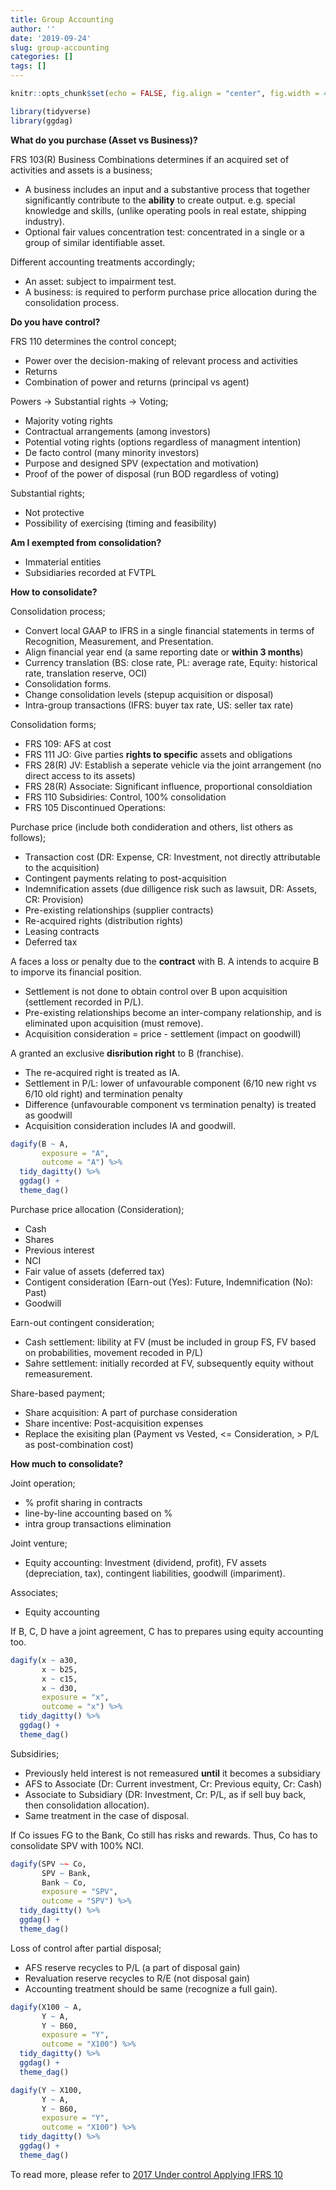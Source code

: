 ```yaml
---
title: Group Accounting
author: ''
date: '2019-09-24'
slug: group-accounting
categories: []
tags: []
---
```



```r
knitr::opts_chunk$set(echo = FALSE, fig.align = "center", fig.width = 4, fig.height = 3)

library(tidyverse)
library(ggdag)
```


**What do you purchase (Asset vs Business)?**


FRS 103(R) Business Combinations determines if an acquired set of activities and assets is a business;   

* A business includes an input and a substantive process that together significantly contribute to the **ability** to create output. e.g. special knowledge and skills, (unlike operating pools in real estate, shipping industry).
* Optional fair values concentration test: concentrated in a single or a group of similar identifiable asset.


Different accounting treatments accordingly;

* An asset: subject to impairment test.
* A business: is required to perform purchase price allocation during the consolidation process.


**Do you have control?**


FRS 110 determines the control concept;

* Power over the decision-making of relevant process and activities
* Returns
* Combination of power and returns (principal vs agent)


Powers -> Substantial rights -> Voting;

* Majority voting rights
* Contractual arrangements (among investors)
* Potential voting rights (options regardless of managment intention)
* De facto control (many minority investors)
* Purpose and designed SPV (expectation and motivation)
* Proof of the power of disposal (run BOD regardless of voting)


Substantial rights;

* Not protective
* Possibility of exercising (timing and feasibility)


**Am I exempted from consolidation?**


* Immaterial entities
* Subsidiaries recorded at FVTPL


**How to consolidate?**


Consolidation process;

* Convert local GAAP to IFRS in a single financial statements in terms of Recognition, Measurement, and Presentation.
* Align financial year end (a same reporting date or **within 3 months**)
* Currency translation (BS: close rate, PL: average rate, Equity: historical rate, translation reserve, OCI)
* Consolidation forms.
* Change consolidation levels (stepup acquisition or disposal)
* Intra-group transactions (IFRS: buyer tax rate, US: seller tax rate)


Consolidation forms;

* FRS 109: AFS at cost
* FRS 111 JO: Give parties **rights to specific** assets and obligations
* FRS 28(R) JV: Establish a seperate vehicle via the joint arrangement (no direct access to its assets)
* FRS 28(R) Associate: Significant influence, proportional consoldiation
* FRS 110 Subsidiries: Control, 100% consolidation
* FRS 105 Discontinued Operations: 


Purchase price (include both condideration and others, list others as follows);

* Transaction cost (DR: Expense, CR: Investment, not directly attributable to the acquisition)
* Contingent payments relating to post-acquisition
* Indemnification assets (due dilligence risk such as lawsuit, DR: Assets, CR: Provision)
* Pre-existing relationships (supplier contracts)
* Re-acquired rights (distribution rights)
* Leasing contracts
* Deferred tax


A faces a loss or penalty due to the **contract** with B. A intends to acquire B to imporve its financial position.

* Settlement is not done to obtain control over B upon acquisition (settlement recorded in P/L).
* Pre-existing relationships become an inter-company relationship, and is eliminated upon acquisition (must remove).
* Acquisition consideration = price - settlement (impact on goodwill)


A granted an exclusive **disribution right** to B (franchise). 

* The re-acquired right is treated as IA.
* Settlement in P/L: lower of unfavourable component (6/10 new right vs 6/10 old right) and termination penalty
* Difference (unfavourable component vs termination penalty) is treated as goodwill
* Acquisition consideration includes IA and goodwill.


```r
dagify(B ~ A,
       exposure = "A",
       outcome = "A") %>% 
  tidy_dagitty() %>% 
  ggdag() +
  theme_dag()
```


Purchase price allocation (Consideration);

* Cash
* Shares
* Previous interest
* NCI
* Fair value of assets (deferred tax)
* Contigent consideration (Earn-out (Yes): Future, Indemnification (No): Past)
* Goodwill


Earn-out contingent consideration;

* Cash settlement: libility at FV (must be included in group FS, FV based on probabilities, movement recoded in P/L)
* Sahre settlement: initially recorded at FV, subsequently equity without remeasurement.


Share-based payment;

* Share acquisition: A part of purchase consideration
* Share incentive: Post-acquisition expenses
* Replace the exisiting plan (Payment vs Vested, <= Consideration, > P/L as post-combination cost)


**How much to consolidate?**


Joint operation;

* % profit sharing in contracts
* line-by-line accounting based on %
* intra group transactions elimination


Joint venture;

* Equity accounting: Investment (dividend, profit), FV assets (depreciation, tax), contingent liabilities, goodwill (impariment).


Associates;

* Equity accounting


If B, C, D have a joint agreement, C has to prepares using equity accounting too.


```r
dagify(x ~ a30,
       x ~ b25,
       x ~ c15,
       x ~ d30,
       exposure = "x",
       outcome = "x") %>% 
  tidy_dagitty() %>% 
  ggdag() +
  theme_dag()
```


Subsidiries;

* Previously held interest is not remeasured **until** it becomes a subsidiary 
* AFS to Associate (Dr: Current investment, Cr: Previous equity, Cr: Cash)
* Associate to Subsidiary (DR: Investment, Cr: P/L, as if sell buy back, then consolidation allocation).
* Same treatment in the case of disposal.


If Co issues FG to the Bank, Co still has risks and rewards. Thus, Co has to consolidate SPV with 100% NCI. 


```r
dagify(SPV ~~ Co,
       SPV ~ Bank,
       Bank ~ Co,
       exposure = "SPV",
       outcome = "SPV") %>% 
  tidy_dagitty() %>% 
  ggdag() +
  theme_dag()
```


Loss of control after partial disposal;

* AFS reserve recycles to P/L (a part of disposal gain)
* Revaluation reserve recycles to R/E (not disposal gain)
* Accounting treatment should be same (recognize a full gain).


```r
dagify(X100 ~ A,
       Y ~ A,
       Y ~ B60,
       exposure = "Y",
       outcome = "X100") %>% 
  tidy_dagitty() %>% 
  ggdag() +
  theme_dag()
```


```r
dagify(Y ~ X100,
       Y ~ A,
       Y ~ B60,
       exposure = "Y",
       outcome = "X100") %>% 
  tidy_dagitty() %>% 
  ggdag() +
  theme_dag()
```



To read more, please refer to [2017 Under control Applying IFRS 10](https://www.grantthornton.global/en/insights/articles/under-control-applying-ifrs-10/)






